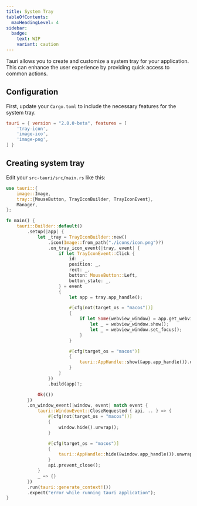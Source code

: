 ```yaml
---
title: System Tray
tableOfContents:
  maxHeadingLevel: 4
sidebar:
  badge:
    text: WIP
    variant: caution
---
```



Tauri allows you to create and customize a system tray for your application. This can enhance the user experience by providing quick access to common actions.

## Configuration

First, update your `Cargo.toml` to include the necessary features for the system tray.

```toml title="src-tauri/Cargo.toml" ins={2-4}
tauri = { version = "2.0.0-beta", features = [ 
    'tray-icon',
    'image-ico',
    'image-png',
] }
```

## Creating system tray

Edit your `src-tauri/src/main.rs` like this:

```rust title="src-tauri/rcs/main.rs" ins={1-5,9-55}
use tauri::{
    image::Image,
    tray::{MouseButton, TrayIconBuilder, TrayIconEvent},
    Manager,
};

fn main() {
    tauri::Builder::default()
        .setup(|app| {
            let _tray = TrayIconBuilder::new()
                .icon(Image::from_path("./icons/icon.png")?)
                .on_tray_icon_event(|tray, event| {
                    if let TrayIconEvent::Click {
                        id: _,
                        position: _,
                        rect: _,
                        button: MouseButton::Left,
                        button_state: _,
                    } = event
                    {
                        let app = tray.app_handle();

                        #[cfg(not(target_os = "macos"))]
                        {
                            if let Some(webview_window) = app.get_webview_window("main") {
                                let _ = webview_window.show();
                                let _ = webview_window.set_focus();
                            }
                        }

                        #[cfg(target_os = "macos")]
                        {
                            tauri::AppHandle::show(&app.app_handle()).unwrap();
                        }
                    }
                })
                .build(app)?;

            Ok(())
        })
        .on_window_event(|window, event| match event {
            tauri::WindowEvent::CloseRequested { api, .. } => {
                #[cfg(not(target_os = "macos"))]
                {
                    window.hide().unwrap();
                }

                #[cfg(target_os = "macos")]
                {
                    tauri::AppHandle::hide(&window.app_handle()).unwrap();
                }
                api.prevent_close();
            }
            _ => {}
        })
        .run(tauri::generate_context!())
        .expect("error while running tauri application");
}
```

